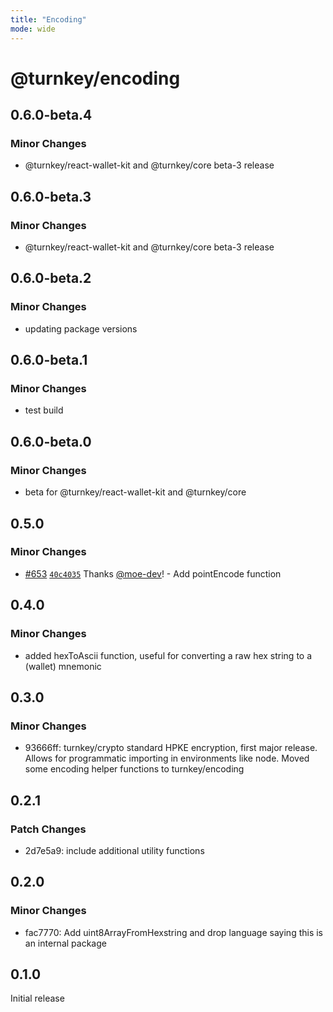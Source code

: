 ```yaml
---
title: "Encoding"
mode: wide
---
```


# @turnkey/encoding

## 0.6.0-beta.4

### Minor Changes

- @turnkey/react-wallet-kit and @turnkey/core beta-3 release

## 0.6.0-beta.3

### Minor Changes

- @turnkey/react-wallet-kit and @turnkey/core beta-3 release

## 0.6.0-beta.2

### Minor Changes

- updating package versions

## 0.6.0-beta.1

### Minor Changes

- test build

## 0.6.0-beta.0

### Minor Changes

- beta for @turnkey/react-wallet-kit and @turnkey/core

## 0.5.0

### Minor Changes

- [#653](https://github.com/tkhq/sdk/pull/653) [`40c4035`](https://github.com/tkhq/sdk/commit/40c40359ec7096d0bca39ffc93e89361b3b11a1a) Thanks [@moe-dev](https://github.com/moe-dev)! - Add pointEncode function

## 0.4.0

### Minor Changes

- added hexToAscii function, useful for converting a raw hex string to a (wallet) mnemonic

## 0.3.0

### Minor Changes

- 93666ff: turnkey/crypto standard HPKE encryption, first major release. Allows for programmatic importing in environments like node. Moved some encoding helper functions to turnkey/encoding

## 0.2.1

### Patch Changes

- 2d7e5a9: include additional utility functions

## 0.2.0

### Minor Changes

- fac7770: Add uint8ArrayFromHexstring and drop language saying this is an internal package

## 0.1.0

Initial release